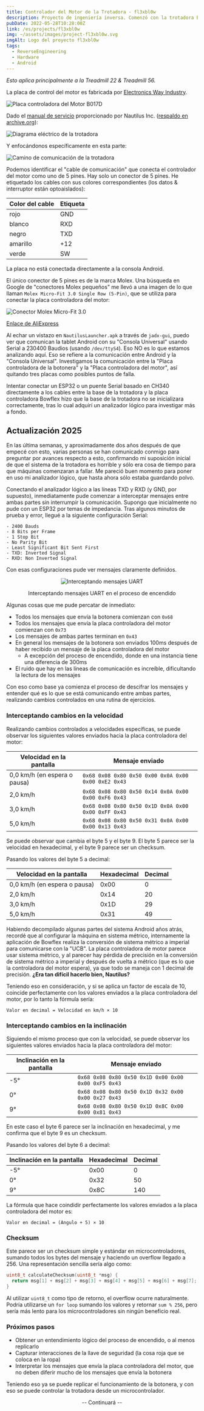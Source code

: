 ```yaml
---
title: Controlador del Motor de la Trotadora - fl3xbl0w
description: Proyecto de ingeniería inversa. Comenzó con la trotadora Bowflex Treadmill 22 pero terminó generalizándose para cualquier máquina con Android vendida por Nautilus Inc. (Nautilus, Bowflex, Schwinn).
pubDate: 2022-05-28T10:28:00Z
link: /es/projects/fl3xbl0w
img: ~/assets/images/project-fl3xbl0w.svg
imgAlt: Logo del proyecto fl3xbl0w
tags:
  - ReverseEngineering
  - Hardware
  - Android
---
```



_Esto aplica principalmente a la Treadmill 22 & Treadmill 56._

La placa de control del motor es fabricada por [Electronics Way Industry](https://web.archive.org/web/20231228174313/https://www.ewayindustry.com/ew-dc-b017.html).

<Image src={B017D} alt="Placa controladora del Motor B017D" format="webp" />

Dado el [manual de servicio](https://download.nautilus.com/supportdocs/AM_OM/Bowflex/BFX.T10.T22.T25.T56.SM.EN.pdf) proporcionado por Nautilus Inc. ([respaldo en archive.org](https://web.archive.org/web/20220409140737/https://download.nautilus.com/supportdocs/AM_OM/Bowflex/BFX.T10.T22.T25.T56.SM.EN.pdf)):

<Image src={TreadmillElectrical} alt="Diagrama eléctrico de la trotadora" format="webp" />

Y enfocándonos específicamente en esta parte:

<Image src={TreadmillComm} alt="Camino de comunicación de la trotadora" format="webp" />

Podemos identificar el "cable de comunicación" que conecta el controlador del motor como uno de 5 pines. Hay solo un conector de 5 pines.
He etiquetado los cables con sus colores correspondientes (los datos & interruptor están optoaislados):

| Color del cable | Etiqueta |
| --------------- | -------- |
| rojo            | GND      |
| blanco          | RXD      |
| negro           | TXD      |
| amarillo        | +12      |
| verde           | SW       |

La placa no está conectada directamente a la consola Android.

El único conector de 5 pines es de la marca Molex. Una búsqueda en Google de "conectores Molex pequeños" me llevó a una imagen de lo que llaman `Molex Micro-Fit 3.0 Single Row (5-Pin)`, que se utiliza para conectar la placa controladora del motor:

<Image src={Molex} alt="Conector Molex Micro-Fit 3.0" format="webp" />

[Enlace de AliExpress](https://aliexpress.com/item/32902205579.html)

Al echar un vistazo en `NautilusLauncher.apk` a través de `jadx-gui`, puedo ver que comunican la tablet Android con su "Consola Universal" usando Serial a 230400 Baudios (usando `/dev/ttyS4`). Eso NO es lo que estamos analizando aquí. Eso se refiere a la comunicación entre Android y la "Consola Universal". Investigamos la comunicación entre la "Placa controladora de la botonera" y la "Placa controladora del motor", así quitando tres placas como posibles puntos de falla.

Intentar conectar un ESP32 o un puente Serial basado en CH340 directamente a los cables entre la base de la trotadora y la placa controladora Bowflex hizo que la base de la trotadora no se inicializara correctamente, tras lo cual adquirí un analizador lógico para investigar más a fondo.

## Actualización 2025

En las última semanas, y aproximadamente dos años después de que empecé con esto, varias personas se han comunicado conmigo para preguntar por avances respecto a esto, confirmando mi suposición inicial de que el sistema de la trotadora es horrible y sólo era cosa de tiempo para que máquinas comenzaran a fallar. Me pareció buen momento para poner en uso mi analizador lógico, que hasta ahora sólo estaba guardando polvo.

Conectando el analizador lógico a las líneas TXD y RXD (y GND, por supuesto), inmediatamente pude comenzar a interceptar mensajes entre ambas partes sin interrumpir la comunicación. Supongo que inicialmente no pude con un ESP32 por temas de impedancia. Tras algunos minutos de prueba y error, llegué a la siguiente configuración Serial:

```
- 2400 Bauds
- 8 Bits per Frame
- 1 Stop Bit
- No Parity Bit
- Least Significant Bit Sent First
- TXD: Inverted Signal
- RXD: Non Inverted Signal
```

Con esas configuraciones pude ver mensajes claramente definidos.

<div align="center">
  <Image src={UARTSniffing} alt="Interceptando mensajes UART" format="webp" />
  <p class="italic">Interceptando mensajes UART en el proceso de encendido</p>
</div>

Algunas cosas que me pude percatar de inmediato:

- Todos los mensajes que envía la botonera comienzan con `0x68`
- Todos los mensajes que envía la placa controladora del motor comienzan con `0x73`
- Los mensajes de ambas partes terminan en `0x43`
- En general los mensajes de la botonera son enviados 100ms después de haber recibido un mensaje de la placa controladora del motor
  - A excepción del proceso de encendido, donde en una instancia tiene una diferencia de 300ms
- El ruido que hay en las líneas de comunicación es increíble, dificultando la lectura de los mensajes

Con eso como base ya comienza el proceso de descifrar los mensajes y entender qué es lo que se está comunicando entre ambas partes, realizando cambios controlados en una rutina de ejercicios.

### Interceptando cambios en la velocidad

Realizando cambios controlados a velocidades específicas, se puede observar los siguientes valores enviados hacia la placa controladora del motor:

| Velocidad en la pantalla     | Mensaje enviado                                     |
| ---------------------------- | --------------------------------------------------- |
| 0,0 km/h (en espera o pausa) | `0x68 0x08 0x80 0x50 0x00 0x0A 0x00 0x00 0xE2 0x43` |
| 2,0 km/h                     | `0x68 0x08 0x80 0x50 0x14 0x0A 0x00 0x00 0xF6 0x43` |
| 3,0 km/h                     | `0x68 0x08 0x80 0x50 0x1D 0x0A 0x00 0x00 0xFF 0x43` |
| 5,0 km/h                     | `0x68 0x08 0x80 0x50 0x31 0x0A 0x00 0x00 0x13 0x43` |

Se puede observar que cambia el byte 5 y el byte 9. El byte 5 parece ser la velocidad en hexadecimal, y el byte 9 parece ser un checksum.

Pasando los valores del byte 5 a decimal:

| Velocidad en la pantalla     | Hexadecimal | Decimal |
| ---------------------------- | ----------- | ------- |
| 0,0 km/h (en espera o pausa) | 0x00        | 0       |
| 2,0 km/h                     | 0x14        | 20      |
| 3,0 km/h                     | 0x1D        | 29      |
| 5,0 km/h                     | 0x31        | 49      |

Habiendo decompilado algunas partes del sistema Android años atrás, recordé que al configurar la máquina en sistema métrico, internamente la aplicación de Bowflex realiza la conversión de sistema métrico a imperial para comunicarse con la "UCB". La placa controladora de motor parece usar sistema métrico, y al parecer hay pérdida de precisión en la conversión de sistema métrico a imperial y después de vuelta a métrico (que es lo que la controladora del motor espera), ya que todo se maneja con 1 decimal de precisión. **¿Era tan difícil hacerlo bien, Nautilus?**

Teniendo eso en consideración, y si se aplica un factor de escala de 10, coincide perfectamente con los valores enviados a la placa controladora del motor, por lo tanto la fórmula sería:

```
Valor en decimal = Velocidad en km/h × 10
```

### Interceptando cambios en la inclinación

Siguiendo el mismo proceso que con la velocidad, se puede observar los siguientes valores enviados hacia la placa controladora del motor:

| Inclinación en la pantalla | Mensaje enviado                                     |
| -------------------------- | --------------------------------------------------- |
| -5°                        | `0x68 0x08 0x80 0x50 0x1D 0x00 0x00 0x00 0xF5 0x43` |
| 0°                         | `0x68 0x08 0x80 0x50 0x1D 0x32 0x00 0x00 0x27 0x43` |
| 9°                         | `0x68 0x08 0x80 0x50 0x1D 0x8C 0x00 0x00 0x81 0x43` |

En este caso el byte 6 parece ser la inclinación en hexadecimal, y me confirma que el byte 9 es un checksum.

Pasando los valores del byte 6 a decimal:

| Inclinación en la pantalla | Hexadecimal | Decimal |
| -------------------------- | ----------- | ------- |
| -5°                        | 0x00        | 0       |
| 0°                         | 0x32        | 50      |
| 9°                         | 0x8C        | 140     |

La fórmula que hace coindidir perfectamente los valores enviados a la placa controladora del motor es:

```
Valor en decimal = (Ángulo + 5) × 10
```

### Checksum

Este parece ser un checksum simple y estándar en microcontroladores, sumando todos los bytes del mensaje y haciendo un overflow llegado a 256. Una representación sencilla sería algo como:

```c
uint8_t calculateChecksum(uint8_t *msg) {
  return msg[1] + msg[2] + msg[3] + msg[4] + msg[5] + msg[6] + msg[7];
}
```

Al utilizar `uint8_t` como tipo de retorno, el overflow ocurre naturalmente. Podría utilizarse un `for loop` sumando los valores y retornar `sum % 256`, pero sería más lento para los microcontroladores sin ningún beneficio real.

### Próximos pasos

- Obtener un entendimiento lógico del proceso de encendido, o al menos replicarlo
- Capturar interacciones de la llave de seguridad (la cosa roja que se coloca en la ropa)
- Interpretar los mensajes que envía la placa controladora del motor, que no deben diferir mucho de los mensajes que envía la botonera

Teniendo eso ya se puede replicar el funcionamiento de la botonera, y con eso se puede controlar la trotadora desde un microcontrolador.

<div align="center">
  <p class="italic">-- Continuará --</p>
</div>
